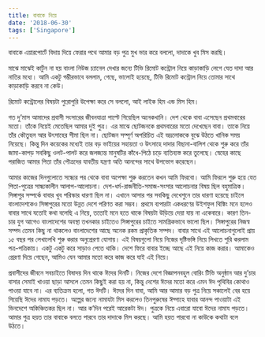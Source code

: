 ```yaml
---
title: বাবাকে নিয়ে
date: '2018-06-30'
tags: ['Singapore']
---
```



বাবাকে এয়ারপোর্টে বিদায় দিয়ে ফেরার পথে আমার বড় পুত্র মুখ ভার করে বললো, দাদাকে খুব মিস করছি।

 

মাঝে মাঝেই কার্টুন না হয় বাংলা নিউজ চ্যানেল দেখার জন্যে টিভি রিমোট কন্ট্রোল নিয়ে কাড়াকাড়ি লেগে যেত দাদা আর নাতির মধ্যে। আমি একটু গম্ভীরভাবে বললাম, গেছে, ভালোই হয়েছে, টিভি রিমোট কন্ট্রোল নিয়ে তোমার সাথে কাড়াকাড়ি করবে না কেউ।

 

রিমোট কন্ট্রোলের বিষয়টা পুরোপুরি উপেক্ষা করে সে বললো, আই লাইক হিম এন্ড মিস হিম।

 

গত দু’মাস আমাদের প্রবাসী সংসারের জীবনযাত্রা পাল্টে গিয়েছিল অনেকখানি। দেশ থেকে বাবা এসেছেন প্রথমবারের মতো। তাঁকে নিয়েই মেতেছিল আমার দুই পুত্র। এর মাঝে ছোটজনকে প্রথমবারের মতো দেখেছেন বাবা। তাকে নিয়ে তাঁর কৌতুহল আর উৎসাহের সীমা ছিল না। ছোটজন সম্পূর্ণ অপরিচিত এই ভদ্রলোককে বুঝে উঠতে খানিক সময় নিয়েছে। কিন্তু দিন কয়েকের মধ্যেই তার বড় ভাইয়ের সহায়তা ও উৎসাহে দাদার বিছানা-বালিশ থেকে শুরু করে তাঁর জামা-কাপড় সবকিছু ওলট-পালট করে জলজ্যন্ত মানুষটির কাঁধে-পিঠে চড়ে ব্যতিব্যস্ত করে তুলেছে। স্নেহের কাছে পরাজিত আমার পিতা তাঁর পৌত্রদের যাবতীয় যন্ত্রণা অতি আনন্দের সাথে উপভোগ করেছেন।

 

আমার কাজের দিনগুলোতে সন্ধ্যের পর থেকে বাবা অপেক্ষা শুরু করতেন কখন আমি ফিরবো। আমি ফিরলে শুরু হয়ে যেত পিতা-পুত্রের সান্ধ্যকালীন আলাপ-আলোচনা। দেশ-ধর্ম-রাজনীতি-সমাজ-সংসার আলোচনার বিষয় ছিল বহুমাত্রিক। সিঙ্গাপুর সম্পর্কে বাবার খুব পরিস্কার ধারণা ছিল না। এখানে আসার পর সবকিছু দেখেশুনে তার ধারণা হয়েছে চাইলে বাংলাদেশকেও সিঙ্গাপুরের মতো উন্নত দেশে পরিণত করা সম্ভব। প্রথমে ব্যপারটা একধরণের উইশফুল থিঙ্কিং মনে হলেও বাবার সাথে যতোই কথা বলেছি এ নিয়ে, ততোই মনে হতে থাকে বিষয়টা উড়িয়ে দেয়া যায় না একেবারে। কারণ তিন-চার যুগ আগেও বাংলাদেশের অবস্থা তখনকার চাইতেও সিঙ্গাপুরের চাইতে সামগ্রিকভাবে ভালো ছিল। সিঙ্গাপুরের নিজস্ব সম্পদ তেমন কিছু না থাকলেও বাংলাদেশের আছে অনেক রকম প্রাকৃতিক সম্পদ। বাবার সাথে এই আলোচনাগুলোই প্রায় ১৫ বছর পর লেখালেখি শুরু করার অনুপ্রেরণা যোগায়। এই বিষয়গুলো নিয়ে নিজের দৃষ্টিভঙ্গি নিয়ে লিখতে শুরি করলাম পত্র-পত্রিকায়। একটু একটু করে সাড়াও পেতে থাকি। দেশে ফিরে বাবার ইচ্ছে আছে এই নিয়ে কাজ করার। আমাকেও প্রেরণা দিয়ে গেছেন, আমিও যেন আমার মতো করে কাজ করে যাই এই নিয়ে।

 

প্রবাসীদের জীবনে সবচাইতে বিষাদয় দিন থাকে ঈদের দিনটি। নিজের দেশে বিজ্ঞাপনবহুল বোরিং টিভি অনুষ্ঠান আর দু’চার বাসার সেমাই খাওয়া ছাড়া আসলে তেমন কিছুই করা হয় না, কিন্তু দেশের ঈদের মতো করে এমন ঈদ পৃথিবির কোথাও পাওয়া যাবে না। এর ব্যতিক্রম হলো, গত ঈদটি। ঈদের দিন বাবা, আমি আর আমার বড় পুত্র নিয়ে সকালেই বের হয়ে গিয়েছি ঈদের নামায পড়তে। অল্পের জন্যে নামাযটা মিস করলেও তিনপুরুষের ঈদ্গাহে যাবার আনন্দ পাওয়াটা এই ভিনদেশে অকিঞ্চিতকর ছিল না। আর ক’দিন পরেই আরেকটা ঈদ। পুত্রকে নিয়ে এবারো যাবো ঈদের নামায পড়তে। আমার পুত্র হয়ত তার বাবাকে বলতে পারবে তার দাদাকে মিস করছে। আমি হয়ত পারবো না কাউকে কথাটা বলে উঠতে।